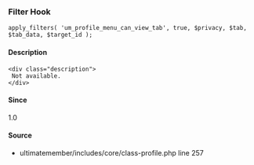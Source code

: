 
### Filter Hook    
    
```
apply_filters( 'um_profile_menu_can_view_tab', true, $privacy, $tab, $tab_data, $target_id );
```

#### Description
    <div class="description">
     Not available.
    </div>

#### Since
<div class="description">
1.0
</div>

#### Source
  - <Link href="/developer/files/includes-core-class-profile#source-view.257">ultimatemember/includes/core/class-profile.php</Link> <Link href="/developer/files/includes-core-class-profile#source-view.257">line 257</Link>

